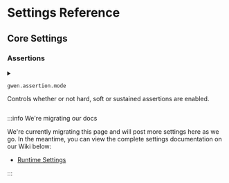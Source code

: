 
# Settings Reference

## Core Settings

### Assertions

<details id="gwen-assertion-mode">
  <summary class="setting">

  ```properties
  gwen.assertion.mode
  ```
  <p>Controls whether or not hard, soft or sustained assertions are enabled.</p>
  </summary>
  <p>Supported values:</p>
  <ul>
    <li><code>hard</code> (default) to halt feature execution on the first assertion error and report failure</li>
    <li><code>soft</code> to collect all assertion errors and continue execution whilst reporting failures</li>
    <li><code>sustained</code> to collect all assertion errors and continue execution without reporting failures</li>
  </ul>
  
  <Tabs
  groupId="config"
  defaultValue="properties"
  values={[
    {label: 'gwen.properties file', value: 'properties'}
  ]}>

  <TabItem value="properties">

  ```properties
    gwen.assertion.mode = hard
  ```

  </TabItem>

  </Tabs>

  <div class="grid-3">
    <div><Link to="#gwen-assertion-mode">Link</Link></div>
    <div align="center"><Link to="https://github.com/gwen-interpreter/gwen/wiki/Assertion-Modes">Learn more</Link></div>
    <div align="right">Since <Link to="https://github.com/gwen-interpreter/gwen-web/releases/tag/v2.18.0">v2.18.0</Link></div>
  </div>
</details>

:::info We're migrating our docs

We're currently migrating this page and will post more settings here as we go. In the meantime, you can view the complete settings documentation on our Wiki below:

- [Runtime Settings](https://github.com/gwen-interpreter/gwen-web/wiki/Runtime-Settings)

:::